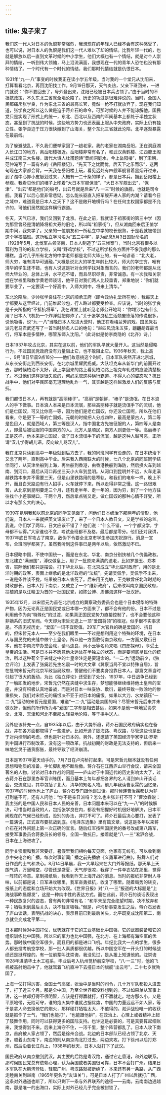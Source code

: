 ```yaml
---
---
---
```

title: 鬼子来了
---




我们这一代人对日本的仇恨非常强烈，我想现在的年轻人已经不会有这种感受了，也可以说，对日本人的仇恨是我们这一代人难以了却的情结。比我年轻一代的，也就是解放以后一直到文革时候的中小学生，他们大概也有一个情结，就是对个人崇拜的情结，一听到伟大领袖，马上泪流满面，我想现在一代的青年人恐怕也没有那种情结了。一个时代有一个时代的情结，我们那时代情结就是仇恨日本。

1931年“九·一八”事变的时候我正在读小学五年级。当时我的一个堂兄从沈阳来，打算看看北京，再回沈阳找工作。9月19日那天，天气炎热，父亲下班回来，一进门就说：“你不要回去了，号外登出来，沈阳已经被日本兵占领了。”由于当时的不抵抗政策，不久东北三省就全境沦陷了。历史的功过是很难评说的。当时，全国人民都痛斥张学良，作为东北三省的最高长官，竟然一枪不打就放弃了。现在我们知道，张学良之所以这么做是迫于蒋介石的命令，可那时候的人并不能谅解他。国民党只是实现了形式上的统一，东北、西北以及西南的军阀基本上都处于半独立状态，甚至到了抗战的时候，这些地方势力也还表面上服从中央政府，实际上仍有独立性。张学良迫于压力很快撤到了山海关，整个东北三省就此沦陷，北平逐渐暴露在最前线。

为了躲避战乱，不久我们便举家回了一趟老家。我的老家在湖南岳阳，正在洞庭湖入长江口的地方，离岳阳楼极近。岳阳楼非常有名了，和武汉黄鹤楼、江西滕王阁并成江南三大名楼，唐代大诗人杜甫题诗“昔闻洞庭水，今上岳阳楼”，到了宋朝，范仲淹写了一篇有名的《岳阳楼记》，“先天下之忧而忧，后天下之乐而乐”，这两句现在大家都会背。一天我在岳阳楼上玩，看见远处有四艘军舰冒着黑烟开过来，到了湖中心卸小皮艇划过来，大概有一二十条的样子，都是日本兵，拥到岳阳楼上参观。我看见他们的帽子上印着“大日本军舰保津”、“大日本军舰出云”，“保津”、“出云”都是他们的船号，出云号就是后来“八·一三”时候的旗舰，也就是司令舰。我看了以后心里非常悲恸。怎么能长驱直入把军舰开进人家的内湖？请看今日之域中，难道竟是日本人之天下？这不是敞开地横行吗？在任何主权国家都是不允许的，可他们居然就这样横行霸道。

冬天，天气已凉，我们又回到了北京。在此之前，我就读于祖家街的第三中学（因为那里曾经是清朝降将祖大寿的旧宅，所以叫“祖家街”），但从湖南回来后正值学期中间，我失学了。父亲的一位朋友和一所私立中学的校长很熟，于是我就被带到这个学校插班。这所私立学习名为“五三中学”，是为纪念5月3日国耻命名的（1928年5月，北伐军占领济南，日本人制造了“五三惨案”），当时北京有很多以营利为目的的私立学校，又叫“野鸡学校”，不过这所学校各方面并不像我想的那么糟糕。当时几乎所有北方的中学老师都是北师大毕业的，有一句谚语：“北大老，师大穷，唯有清华可通融。”大概是说北大的学生年龄比较大，师大的学生穷，唯有清华的学生还不错，也有人说这是针对女同学找对象而言的。我们的老师都是从北师大毕业的，总体上讲，水平还不错，而且尽职尽责，非常诚恳。有一次我和关崇焜在学校里和数学黄老师谈话，他平日对我们两人比较垂青，郑重地说：“你们就要毕业了，一定要读一个好高中，入师大附中，将来上清华。”

东北沦陷后，少帅张学良住在北京的顺承王府（即今政协礼堂所在地），我每天上学都要从这里经过，门前堆起沙包，行人路过都要受检查。应该说，当时的张学良是千夫所指的“不抵抗将军”，我在课堂上就听见老师公开地骂：“你堆沙包有什么用？日本人飞机扔一个炸弹就把你炸了。”关于张学良私生活颓废堕落的传说很多，说他吸毒，说“九·一八”当晚日本人攻进大营时，他正在看梅兰芳的戏。国民党右派元老马君武还写了一首当时脍炙人口的绝句：“赵四风流朱五狂，翩翩胡蝶最当行，将军本是多情种，哪管东师入沈阳。”（此诗似是仿李商隐的《北齐》诗。）

日本1937年攻占北京，其实在这以前，他们的军队早就大量开入。这当然是侵略行为，不过国民党政府没有力量阻止它，也不敢阻止它。1936年秋天，我上高一，9月18日早晨9点18分——他们故意挑这个时间，日本军队突然开进北京城，从东长安街走到西长安街，在北京城里耀武扬威。大队坦克车从新华门的前面开过去，那时候柏油不太好，我上学回来的路上看见柏油路上坦克车轧过的痕迹清楚极了。不过他们这样是很失败的，何必采取这种横行霸道、不得人心的姿态呢？抗日战争中，他们对平民区毫无道理地乱炸一气，其实越是这样越激发人们的反感与反抗。

我们都恨日本人，再有就是“高丽棒子”。“高丽”是朝鲜，“棒子”是流氓，在日本浪人的手下做事。日本浪人本来是日本流氓，那些高丽棒子就是流氓手下的流氓，他们是亡国奴，可又比你高一等，因为他们是老亡国奴，你还没亡国呢，所以在他们看来，你是更下一等的亡国奴。元朝的时候把人分成四种，最高是蒙古人，第二等是色目人，就是西域人，第三等是汉人，指中国北方先被征服的人，第四等人是南人，即最后被征服的中国南方的人。北方人是顺民，南方人则更低一等。高丽棒子正是这样，他本来是亡国奴，做了日本流氓手下的流氓，越是这种人越可恶，正所谓“汉儿学得胡儿语，反向故儿骂汉儿”。

我在北京只读到高中一年级就到后方去了，我的同班同学有没走的，在日本统治下又念了两年，直到高中毕业。后来我入西南联大的时候，七八个北京的同班同学结伴同行，从天津坐船到上海，再坐船到香港，由香港换船到海防，然后换火车到越南、到河口，最后从河口再坐三天小火车到昆明。从河口到昆明并不远，火车走滇越铁路本来并不需要三天，但是山里铁路用的是窄轨，和我们的电车一样，晚上不开，而且白天路边有行人招手，火车就停下来，所以走得非常之慢。这一路很艰苦，从北京到昆明要走三个月，还有走半年、走一年的，因为穷，到了一个地方往往找个小差事糊口，干两个月，然后拿点钱又走。做亡国奴的那种心情不好受，所以才有那么大的决心。

1939在昆明我和以前北京的同学又见面了，问他们日本统治下那两年的情形，他们说，日本人一来就把英文课废止了，来了一个日本人教日文，又是学校的总监。我说，你们学了两年，日文应该不错了？他们说：“什么不错，一个字都没学，字母都不认得。”大家谁也不念，考试全班都不及格，最后都是零分。他们还对我讲，1937年底日军攻占了南京，敌伪下令要全北京市学生参加庆祝游行。消息一宣布，全班同学都哭了。虽然我听到这件事已是两年以后，依然激动不已。

日本侵略中国，不使中国统一，而是在东北、华北、南京分别扶植几个傀儡政权。东北建立“满洲国”，溥仪做皇上，用了一批原来满清的遗老，比如罗振玉、郑孝胥，实际他们都只是摆设。打下华北以后，在北京成立“华北临时政府”，用的是北洋时期的政客，表面上继承的是北洋政府的“法统”。先请吴佩孚，吴佩孚不出来，一说是条件谈不拢，结果被日本人害死了。后来用王克敏，王克敏曾任北洋时期的财政部长。日本人打下南京，又成立了一个“维新政府”，后来改叫南京国民政府，扶植的是以汪精卫为首的一批国民党，如陈公博、周佛海这样一批汉奸。

1935年12月，以宋哲元为首在北京成立的冀察政务委员会也是个日本侵华的特殊产物，因为无论真正是国民党或日本哪一方面来了，都不会有他的份。日本不过是利用他作为向“特殊化”的过渡，如果真正国民党势力直接控制了，也不会要他这种非嫡系的旧式军阀。今天却为宋哲元送上一顶“爱国将领”的桂冠，似乎很不实事求是。不应无视历史，“爱国”一词不宜贬值。29军广大官兵的确是爱国的、抗日的，但宋哲元本人——至少在我们眼里——不过是想利用这个特殊的环境，在日本人与国民党的夹缝中做个土皇帝。所以他一方面敷衍南京政府，一方面又敷衍日本，他在中南海举办堂会戏，请马连良、尚小云等名角来唱《四郎探母》，享受土皇帝的生活。可是日本并不愿意他永远处在半独立的状态，而是要彻底皇民化的统治，所以这种苟全于夹缝之中的土皇帝注定是要短命的。“一二·九”运动前夕，《独立评论》上发表了张奚若先生名震一时的大文章《冀察当局不宜以特殊自居》，旨在批判宋哲元的北京军政当局政府，警醒他们不要卖身投靠日本人。那篇文章当时引起了很大的轰动，为此《独立评论》还受到了处分。1937年，中日战争已经到了一触即发的地步，宋哲元仍然在夹缝中求生存，梦想能够继续维持他土皇帝的宝座，并没有积极认真地备战，而是对日本一味妥协、敷衍，最终导致一败涂地的惨重损失，我们对宋哲元的痛恨决不亚于对日本的痛恨。如果以大刀、水龙镇压“一二·九”运动的宋哲元是爱国，难道“一二·九”运动是卖国的吗？尽管宋哲元后来并未做汉奸，但他的所作所为与“爱国”二字却是相去甚远，如果不是他一味地妥协求全，北京、天津和河北不至那么轻易地沦陷，等于拱手送人。

另外应该补充一点，自1935年以后，由于大势所趋，蒋介石国民政府确实也在备战，并在各方面都取得了一些进步。比如开通了陇海路、粤汉路，尽管这些也是出于对内控制的考虑，但也是针对日本的。另外，还邀请了英国经济学家李兹·罗斯到中国进行币制改革，没有这一项改革，抗战初期的财政是无法支持的，但后来一味地乞灵于通货膨胀，最终导致了经济崩溃。

日本是1937年夏天动手的，7月7日在卢沟桥打起来，可是宋哲元根本就没有任何思想和物质的准备，手忙脚乱地不断后撤。蒋介石在江西庐山举行会议，请来全国著名的人物，讨论对日本作战的问题——庐山对于中国近代的历史影响太大了，过去蒋介石在那里办军官训练团，而且基本上每年都把各界的名人请到庐山开谈话会，交流意见，其中包括了北大、清华的知名人物。前几年我读曹汝霖的回忆录，1937年的时候他也上了庐山，蒋介石专门跟他谈过话。那时候连曹汝霖都认为非打到底不可，还有人问他：“你不是亲日派吗？怎么也主张非打不可？”曹汝霖说：我主张的是中国人民和日本人民的亲善，日本问题本来可以在“九·一八”的时候解决，可惜当时当政的人，包括张学良在内，都没有把握好时机很好地解决，日本军阀现在的气候已经形成，没别的办法，非打不可了。蒋介石最后决心要打，发表了一篇演说，正式宣布要抗战到底。《毛泽东选集》里有篇文章，说这是多年以来蒋介石在对外问题上第一次正确的宣言。随后红军按照国民党的番号改成第八路军，接受军事委员会蒋委员长的领导，全国一致抗日。接着就是“八·一三”淞沪会战，日本在上海进攻了。

同学关崇焜和我非常要好，暑假里我们相约每天见面，他家有无线电，可以收到南京中央电台的广播，每次时事新闻广播之前先播放《义勇军进行曲》，鼓舞人们对日作战的士气和决心。8月14日早晨，我一大早起来在大门外等报纸。那天早上天朗气清，万里晴空，尽管还是盛夏，天气却很凉，我穿了一件单衣站在那里，觉得一阵阵的冷意。拿到报纸后，我看到昨天上海开战的消息。当时的报纸非常耐人寻味，以前都是说：日军进攻哪里，我军奋勇抵抗，收复了哪里。随着局势的转变，报纸上的态度和立场开始大为改观。《世界日报》对“八·一三”报道的大标题是“上海战事昨晨爆发”，这是一种纯中性的表达方式。而在此前，蒋介石的谈话表现出一种民族复兴的姿态，曾有两句非常有名：“和平未至完全绝望时期，决不放弃和平；牺牲未到最后关头，决不轻言牺牲。”但是，卢沟桥事变发生之后，蒋介石发表了庐山谈话，表明抗战的决心，表示目前已到最后关头，北平既变成沈阳第二，南京就会变成北平第二。

日本那时候对中国打仗，优势就在于它的工业基础比中国强，它的武器装备和它的组织训练比中国强，所以它的军力也比中国强，在北方、在上海都有海空军的优势。那时候中国空军很少，而且用的都是进口飞机。年纪比我大一点的学生，很多人都去投考航空学校，那一批人素质都很优越，所以中国空军在一开头打的时候战绩还是挺辉煌的。有一位前辈叫沈崇诲，我没见过，是从报上知道他的。沈崇诲1928年进清华土木工程系，毕业后考入杭州笕桥航空学校，“八·一三”时，他的飞机被高射炮击中了，他就驾着飞机直冲下去撞日本的旗舰“出云号”，二十七岁就殉国了。

上海一仗打得厉害，全国士气高涨，张治中是当时的司令，几十万军队都投入进去了，打了近三个月。那是全中国，乃至全世界都没料想到的。不过如果单从军事上讲，这一仗却打得不很明智，应该是打得赢就打，打不赢就走。地方那么小，又是平原地带，无险可守，谁的炮火集中谁就占据优势，中国的力量远远不如人家，等于是拿人命去换他它的炮火，那样硬打牺牲太大，不值得的。淞沪战役唯一的收获就是振作了士气，“我们也能打”，“也能跟他拚”，在政治上、心理上或者精神上起了鼓舞作用，同时可以获得更多的国际支持。也许这是必要的，可是真要算起细账来，我觉得划不来。后来上海守不住，一泻千里，整个阵营都乱了。日本人攻下南京，首府被人家占领了，然后是徐州会战。北边的日本部队已经占领了北京、天津，顺着山东南下，南边的则从南京向北打过去，两边夹攻。打下徐州以后打郑州，然后沿着长江向上，1938年的秋天，日本人就打下了武汉。

国民政府从南京撤到武汉，其主要的后路是粤汉路，通过它走香港，和外边联系。那时候国民党总有依赖心理，认为英国或者美国很可靠，日本不会打广州。结果日本军队在大鹏湾登陆，轻取广州，粤汉路就被断绝了。本来还有另一条路，从广西走睦南关到越南（1965年更名为“友谊关”），可是日本人打了广州以后就打广西，这条对外通道也断了，所以只剩下一条与外界联系的途径——云南。云南南边通越南，那是唯一的出海口，实际上对外已经几乎完全被封锁了。